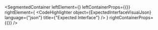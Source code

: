 
<SegmentedContainer
  leftElement={<ExpectedInterfaceDesc />}
  leftContainerProps={{}}
  rightElement={
    <CodeHighlighter
      object={ExpectedInterfaceVisualJson}
      language={"json"}
      title={"Expected Interface"}
    />
  }
  rightContainerProps={{}}
/>

<div
  class={"spacer"}
/>



<ExpectedResultIndex />
